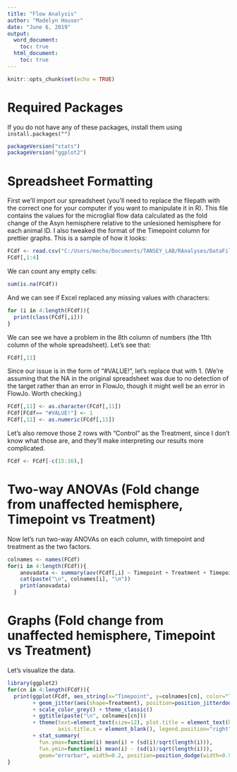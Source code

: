 ---
title: "Flow Analysis"
author: "Madelyn Houser"
date: "June 6, 2019"
output:
  word_document:
    toc: true
  html_document:
    toc: true
---

```{r setup, include=FALSE}
knitr::opts_chunk$set(echo = TRUE)
```
# Required Packages

If you do not have any of these packages, install them using ```install.packages("")```

```{r packages}
packageVersion("stats")
packageVersion("ggplot2")
```

# Spreadsheet Formatting

First we'll import our spreadsheet (you'll need to replace the filepath with the correct one for your computer if you want to manipulate it in R). This file contains the values for the microglial flow data calculated as the fold change of the Asyn hemisphere relative to the unlesioned hemisphere for each animal ID. I also tweaked the format of the Timepoint column for prettier graphs. This is a sample of how it looks:

```{r import dataframe}
FCdf <- read.csv("C:/Users/mecho/Documents/TANSEY_LAB/RAnalyses/DataFiles/ExampleFiles/RMarkdownex.csv")
FCdf[,1:4]
```

We can count any empty cells:

```{r is.na}
sum(is.na(FCdf))
```

And we can see if Excel replaced any missing values with characters:

```{r count factor}
for (i in 4:length(FCdf)){
  print(class(FCdf[,i]))
}
```

We can see we have a problem in the 8th column of numbers (the 11th column of the whole spreadsheet). Let's see that:

```{r column 11}
FCdf[,11]
```

Since our issue is in the form of "#VALUE!", let's replace that with 1. (We're assuming that the NA in the original spreadsheet was due to no detection of the target rather than an error in FlowJo, though it might well be an error in FlowJo. Worth checking.)

```{r replace NA with 1}
FCdf[,11] <- as.character(FCdf[,11])
FCdf[FCdf== "#VALUE!"] <- 1
FCdf[,11] <- as.numeric(FCdf[,11])
```

Let's also remove those 2 rows with "Control" as the Treatment, since I don't know what those are, and they'll make interpreting our results more complicated.

```{r remove Controls}
FCdf <- FCdf[-c(15:16),]
```

# Two-way ANOVAs (Fold change from unaffected hemisphere, Timepoint vs Treatment)

Now let's run two-way ANOVAs on each column, with timepoint and treatment as the two factors.

```{r ANOVAs}
colnames <- names(FCdf)
for(i in 4:length(FCdf)){
    anovadata <- summary(aov(FCdf[,i] ~ Timepoint + Treatment + Timepoint:Treatment, FCdf, na.action=na.omit))
    cat(paste("\n", colnames[i], "\n"))
    print(anovadata)
  }
```

# Graphs (Fold change from unaffected hemisphere, Timepoint vs Treatment)

Let's visualize the data.

```{r graphs, fig.height=4, fig.width=6}
library(ggplot2)
for(cn in 4:length(FCdf)){
  print(ggplot(FCdf, aes_string(x="Timepoint", y=colnames[cn], color="Treatment"))
        + geom_jitter(aes(shape=Treatment), position=position_jitterdodge(jitter.width=0.3, dodge.width=0.9), size=3)
        + scale_color_grey() + theme_classic()
        + ggtitle(paste("\n", colnames[cn])) 
        + theme(text=element_text(size=12), plot.title = element_text(hjust=0.5),
                axis.title.x = element_blank(), legend.position="right")
        + stat_summary(
          fun.ymax=function(i) mean(i) + (sd(i)/sqrt(length(i))), 
          fun.ymin=function(i) mean(i) - (sd(i)/sqrt(length(i))),
          geom="errorbar", width=0.2, position=position_dodge(width=0.9)))
}
```
